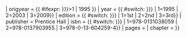{{cite book 
| last1 = Russell 
| first1 = Stuart
| authorlink=Stuart J. Russell
| last2 = Norvig
| first2 = Peter
| authorlink2=彼德·諾米格
| title = {{ #ifeq: {{{notitlelink}}}| 1 | Artificial Intelligence: A Modern Approach | {{le|人工智能——一种现代方法|Artificial Intelligence: A Modern Approach|Artificial Intelligence: A Modern Approach}} }}
| origyear = {{ #ifexpr: {{{edition|{{{1|0}}}}}}>1 | 1995 }}
| year = {{ #switch: {{{edition|{{{1}}}}}} | 1=1995 | 2=2003 | 3=2009}} 
| edition = {{ #switch: {{{edition|{{{1}}}}}} | 1=1st | 2=2nd | 3=3rd}} 
| publisher = Prentice Hall
| isbn = {{ #switch: {{{edition|{{{1}}}}}} | 1=978-0131038059 | 2=978-0137903955 | 3=978-0-13-604259-4}} 
| pages = {{{pages|}}} 
| chapter = {{{chapter|}}}
}}<noinclude>
[[Category:数学来源模板|{{PAGENAME}}]]
</noinclude>